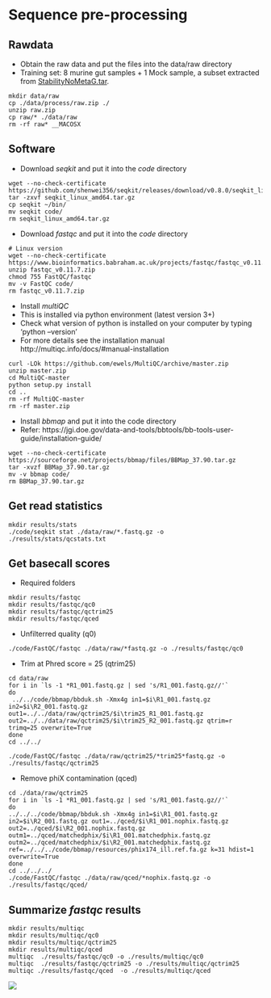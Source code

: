 # Sequence pre-processing

## Rawdata
* Obtain the raw data and put the files into the data/raw directory
* Training set: 8 murine gut samples + 1 Mock sample, a subset extracted from [StabilityNoMetaG.tar](https://www.mothur.org/MiSeqDevelopmentData).  

```{}
mkdir data/raw 
cp ./data/process/raw.zip ./
unzip raw.zip
cp raw/* ./data/raw
rm -rf raw* __MACOSX
```

## Software
* Download *seqkit* and put it into the *code* directory
```{}
wget --no-check-certificate https://github.com/shenwei356/seqkit/releases/download/v0.8.0/seqkit_linux_amd64.tar.gz
tar -zxvf seqkit_linux_amd64.tar.gz
cp seqkit ~/bin/
mv seqkit code/
rm seqkit_linux_amd64.tar.gz
```

* Download *fastqc* and put it into the *code* directory
```{}
# Linux version
wget --no-check-certificate https://www.bioinformatics.babraham.ac.uk/projects/fastqc/fastqc_v0.11.7.zip
unzip fastqc_v0.11.7.zip
chmod 755 FastQC/fastqc
mv -v FastQC code/
rm fastqc_v0.11.7.zip
```

* Install *multiQC*
* This is installed via python environment (latest version 3+)
* Check what version of python is installed on your computer by typing 'python --version'
* For more details see the installation manual http://multiqc.info/docs/#manual-installation
```{}
curl -LOk https://github.com/ewels/MultiQC/archive/master.zip
unzip master.zip
cd MultiQC-master
python setup.py install
cd ..
rm -rf MultiQC-master
rm -rf master.zip
```

* Install *bbmap* and put it into the code directory
* Refer: https://jgi.doe.gov/data-and-tools/bbtools/bb-tools-user-guide/installation-guide/
```{}
wget --no-check-certificate https://sourceforge.net/projects/bbmap/files/BBMap_37.90.tar.gz
tar -xvzf BBMap_37.90.tar.gz
mv -v bbmap code/
rm BBMap_37.90.tar.gz
```

## Get read statistics
```{}
mkdir results/stats
./code/seqkit stat ./data/raw/*.fastq.gz -o ./results/stats/qcstats.txt
```

## Get basecall scores
* Required folders
```{}
mkdir results/fastqc
mkdir results/fastqc/qc0
mkdir results/fastqc/qctrim25
mkdir results/fastqc/qced
```

* Unfilterred quality (q0)
```{}
./code/FastQC/fastqc ./data/raw/*fastq.gz -o ./results/fastqc/qc0
```

* Trim at Phred score = 25 (qtrim25)
```{}
cd data/raw
for i in `ls -1 *R1_001.fastq.gz | sed 's/R1_001.fastq.gz//'`
do
 ../../code/bbmap/bbduk.sh -Xmx4g in1=$i\R1_001.fastq.gz in2=$i\R2_001.fastq.gz out1=../../data/raw/qctrim25/$i\trim25_R1_001.fastq.gz out2=../../data/raw/qctrim25/$i\trim25_R2_001.fastq.gz qtrim=r trimq=25 overwrite=True
done
cd ../../

./code/FastQC/fastqc ./data/raw/qctrim25/*trim25*fastq.gz -o ./results/fastqc/qctrim25
```

* Remove phiX contamination (qced)
```{}
cd ./data/raw/qctrim25
for i in `ls -1 *R1_001.fastq.gz | sed 's/R1_001.fastq.gz//'`
do
../../../code/bbmap/bbduk.sh -Xmx4g in1=$i\R1_001.fastq.gz in2=$i\R2_001.fastq.gz out1=../qced/$i\R1_001.nophix.fastq.gz out2=../qced/$i\R2_001.nophix.fastq.gz outm1=../qced/matchedphix/$i\R1_001.matchedphix.fastq.gz outm2=../qced/matchedphix/$i\R2_001.matchedphix.fastq.gz ref=../../../code/bbmap/resources/phix174_ill.ref.fa.gz k=31 hdist=1 overwrite=True
done
cd ../../../
./code/FastQC/fastqc ./data/raw/qced/*nophix.fastq.gz -o ./results/fastqc/qced/
```

## Summarize *fastqc* results
```{}
mkdir results/multiqc
mkdir results/multiqc/qc0
mkdir results/multiqc/qctrim25
mkdir results/multiqc/qced
multiqc  ./results/fastqc/qc0 -o ./results/multiqc/qc0
multiqc  ./results/fastqc/qctrim25 -o ./results/multiqc/qctrim25
multiqc ./results/fastqc/qced  -o ./results/multiqc/qced
```

![](img/qced.png)
